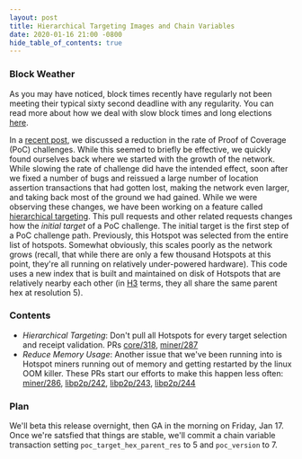 ```yaml
---
layout: post
title: Hierarchical Targeting Images and Chain Variables
date: 2020-01-16 21:00 -0800
hide_table_of_contents: true
---
```


### Block Weather

As you may have noticed, block times recently have regularly not been meeting their typical sixty
second deadline with any regularity. You can read more about how we deal with slow block times and
long elections
[here](https://developer.helium.com/blockchain/mining-token-rewards#hnt-proration-and-slow-block-times).

<!--truncate-->

In a [recent post](https://docs.helium.com/blog/2020/01/08/chain-var.html), we discussed a reduction
in the rate of Proof of Coverage (PoC) challenges. While this seemed to briefly be effective, we
quickly found ourselves back where we started with the growth of the network. While slowing the rate
of challenge did have the intended effect, soon after we fixed a number of bugs and reissued a large
number of location assertion transactions that had gotten lost, making the network even larger, and
taking back most of the ground we had gained. While we were observing these changes, we have been
working on a feature called
[hierarchical targeting](https://github.com/helium/blockchain-core/pull/318). This pull requests and
other related requests changes how the _initial target_ of a PoC challenge. The initial target is
the first step of a PoC challenge path. Previously, this Hotspot was selected from the entire list
of hotspots. Somewhat obviously, this scales poorly as the network grows (recall, that while there
are only a few thousand Hotspots at this point, they're all running on relatively under-powered
hardware). This code uses a new index that is built and maintained on disk of Hotspots that are
relatively nearby each other (in [H3](https://eng.uber.com/h3/) terms, they all share the same
parent hex at resolution 5).

### Contents

- _Hierarchical Targeting_: Don't pull all Hotspots for every target selection and receipt
  validation. PRs [core/318](https://github.com/helium/blockchain-core/pull/318),
  [miner/287](https://github.com/helium/miner/pull/287)
- _Reduce Memory Usage_: Another issue that we've been running into is Hotspot miners running out of
  memory and getting restarted by the linux OOM killer. These PRs start our efforts to make this
  happen less often: [miner/286](https://github.com/helium/miner/pull/286),
  [libp2p/242](https://github.com/helium/erlang-libp2p/pull/242),
  [libp2p/243](https://github.com/helium/erlang-libp2p/pull/243),
  [libp2p/244](https://github.com/helium/erlang-libp2p/pull/244)

### Plan

We'll beta this release overnight, then GA in the morning on Friday, Jan 17. Once we're satsfied
that things are stable, we'll commit a chain variable transaction setting
`poc_target_hex_parent_res` to 5 and `poc_version` to 7.
